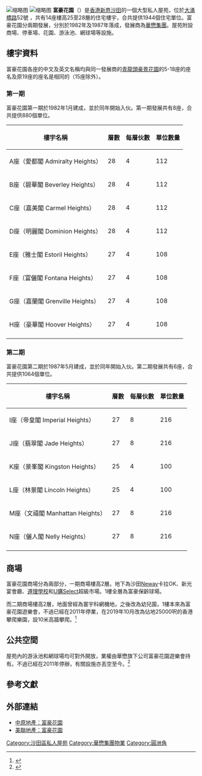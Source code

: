 {{coord|22.3851|114.1995|type:landmark_region:HK|display=title}}
{{Infobox_housinghk 
| name = Belair Gardens <br> 富豪花園
| photo = BelairGardens 20070828 large.jpg
| image_size = 300px
| phototitle = 富豪花園
| address = {{HKG}}[[新界|新界]][[沙田_(香港)|沙田]][[大涌橋路|大涌橋路]]52號
| developer = [[華懋集團|華懋集團]]
| use = 住宅、商業
| blocknumber = {{ubl|8座<small>（第一期）</small>|6座<small>（第二期）</small>|14座<small>（兩期總和）</small>}}
| floornumber = 25－28
| yearofcompletion = {{ubl|1982年1月<small>（第一期）</small> | 1987年5月<small>（第二期）</small> }}
| facilities = 商場、停車場、花園、游泳池、網球場等
| former = 圓洲角填海區
| website = 
}}

[[File:Belair_Gardens_(Hong_Kong).jpg|缩略图]]
[[File:Belair_Gardens_Shopping_Arcade_2010.jpg|缩略图]]
'''富豪花園'''（{{lang-en|Belair Gardens}}）是[[香港|香港]][[新界|新界]][[沙田_(香港)|沙田]]的一個大型私人屋苑，位於[[大涌橋路|大涌橋路]]52號 ，共有14座樓高25至28層的住宅樓宇，合共提供1944個住宅單位。富豪花園分兩期發展，分別於1982年及1987年落成，發展商為[[華懋集團|華懋集團]]。屋苑附設商場、停車場、花園、游泳池、網球場等設施。

== 樓宇資料 ==
富豪花園各座的中文及英文名稱均與同一發展商的[[青龍頭|青龍頭]][[豪景花園|豪景花園]]的5-18座的座名及原19座的座名是相同的（15座除外）。

=== 第一期 ===
富豪花園第一期於1982年1月建成，並於同年開始入伙。第一期發展共有8座，合共提供880個單位。
{| class="wikitable sortable" style="text-align: center"
|-
! 樓宇名稱 !! 層數 !! 每層伙數 !! 單位數量
|-
| A座（愛都閣 Admiralty Heights）|| 28 || 4 || 112
|-
| B座（碧華閣 Beverley Heights）|| 28 || 4 || 112
|-
| C座（嘉美閣 Carmel Heights）|| 28 || 4 || 112
|-
| D座（明麗閣 Dominion Heights）|| 28 || 4 || 112
|-
| E座（雅士閣 Estoril Heights）|| 27 || 4 || 108
|-
| F座（富儷閣 Fontana Heights）|| 27 || 4 || 108
|-
| G座（嘉蘭閣 Grenville Heights）|| 27 || 4 || 108
|-
| H座（豪華閣 Hoover Heights）|| 27 || 4 || 108
|-
|}

=== 第二期 ===
富豪花園第二期於1987年5月建成，並於同年開始入伙。第二期發展共有6座，合共提供1064個單位。
{| class="wikitable sortable" style="text-align: center"
|-
! 樓宇名稱 !! 層數 !! 每層伙數 !! 單位數量
|-
| I座（帝皇閣 Imperial Heights）|| 27 || 8 || 216
|-
| J座（翡翠閣 Jade Heights）|| 27 || 8 || 216
|-
| K座（景峯閣 Kingston Heights）|| 25 || 4 || 100
|-
| L座（林景閣 Lincoln Heights）|| 25 || 4 || 100
|-
| M座（文禧閣 Manhattan Heights）|| 27 || 8 || 216
|-
| N座（儷人閣 Nelly Heights）|| 27 || 8 || 216
|-
|}

== 商場 ==
富豪花園商場分為兩部分，一期商場樓高2層。地下為沙田[[Neway|Neway]]卡拉OK、新光宴會廳、[[遵理學校|遵理學校]]和[[U購Select|U購Select]]超級市場。1樓全層為富豪保齡球場。

而二期商場樓高2層，地面曾經為寰宇科網機地，之後改為幼兒園，1樓本來為富豪花園遊樂會，不過已經在2011年停業，在2019年10月改為佔地25000呎的香港攀爬樂園，設10米高牆攀爬。<ref>{{cite news |author1=Eunice Lam |title=【沙田好去處】沙田25000呎攀爬樂園開幕 10米高牆攀爬/抱石區/Ninja Warrior |url=https://hk.ulifestyle.com.hk/activity/detail/115621/%E6%B2%99%E7%94%B0%E5%A5%BD%E5%8E%BB%E8%99%95-%E6%B2%99%E7%94%B025000%E5%91%8E%E6%94%80%E7%88%AC%E6%A8%82%E5%9C%92%E9%96%8B%E5%B9%95-10%E7%B1%B3%E9%AB%98%E7%89%86%E6%94%80%E7%88%AC-%E6%8A%B1%E7%9F%B3%E5%8D%80-ninja-warrior/3 |accessdate=2020-09-19 |publisher=U港生活 |date=2019-10-26}}</ref>

== 公共空間 ==
屋苑內的游泳池和網球場均可對外開放，業權由華懋旗下公司富豪花園遊樂會持有。不過已經在2011年停辦，有關設施亦丟空至今。<ref>{{cite news |title=富豪花園泳池網球場荒廢 華懋持業權 業主望免租接手 |url=https://life.mingpao.com/general/article?issue=20130621&nodeid=1508309631742 |accessdate=2020-09-19 |work=明報 |date=2013-06-21}}</ref>

== 參考文獻 ==
{{Reflist}}

== 外部連結 ==
* [http://hk.centadata.com/ptest.aspx?type=2&code=GYEWPPGXPS&info=basicinfo&code2=&page=0 中原地產：富豪花園] {{Wayback|url=http://hk.centadata.com/ptest.aspx?type=2&code=GYEWPPGXPS&info=basicinfo&code2=&page=0 |date=20160304123943 }}
* [http://app.midland.com.hk/residential_ebook/%B4I%BB%A8%AA%E1%B6%E9-belair-gardens 美聯地產：富豪花園] {{Wayback|url=http://app.midland.com.hk/residential_ebook/%B4I%BB%A8%AA%E1%B6%E9-belair-gardens |date=20160314161907 }}

{{華懋集團}}

[[Category:沙田區私人屋苑|Category:沙田區私人屋苑]]
[[Category:華懋集團物業|Category:華懋集團物業]]
[[Category:圓洲角|Category:圓洲角]]